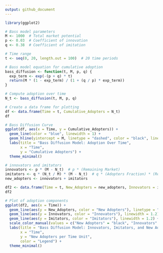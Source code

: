 ```yaml
---
output: github_document
---
```



```r
library(ggplot2)

# Bass model parameters
M <- 1000  # Total market potential
p <- 0.03  # Coefficient of innovation
q <- 0.38  # Coefficient of imitation

# Time range
t <- seq(0, 20, length.out = 100)  # 20 time periods

```

```r

# Bass model equation for cumulative adoption
bass_diffusion <- function(t, M, p, q) {
  exp_term <- exp(-(p + q) * t)
  return(M * (1 - exp_term) / (1 + (q / p) * exp_term))
}

# Compute adoption over time
N_t <- bass_diffusion(t, M, p, q)

# Create a data frame for plotting
df <- data.frame(Time = t, Cumulative_Adopters = N_t)
df

```

```r

# Bass Diffusion Curve
ggplot(df, aes(x = Time, y = Cumulative_Adopters)) +
  geom_line(color = "blue", linewidth = 1) +
  geom_hline(yintercept = M, linetype = "dashed", color = "black", linewidth = 1.2) +
  labs(title = "Bass Diffusion Model: Adoption Over Time",
       x = "Time",
       y = "Cumulative Adopters") +
  theme_minimal()

```

```r
# innovators and imitators
innovators <- p * (M - N_t)  # p * (Remaining Market)
imitators <- q * (N_t / M) * (M - N_t)  # q * (Adopters Fraction) * (Remaining Market)
new_adopters <- innovators + imitators

df2 <- data.frame(Time = t, New_Adopters = new_adopters, Innovators = innovators, Imitators = imitators)
df2

```

```r
# Plot of adoption components
ggplot(df2, aes(x = Time)) +
  geom_line(aes(y = New_Adopters, color = "New Adopters"), linetype = "dashed", linewidth = 1.2) +
  geom_line(aes(y = Innovators, color = "Innovators"), linewidth = 1.2) +
  geom_line(aes(y = Imitators, color = "Imitators"), linewidth = 1.2) +
  scale_color_manual(values = c("New Adopters" = "black", "Innovators" = "red", "Imitators" = "green")) +
  labs(title = "Bass Diffusion Model: Innovators, Imitators, and New Adopters",
       x = "Time",
       y = "New Adopters per Time Unit",
       color = "Legend") +
  theme_minimal()
```


